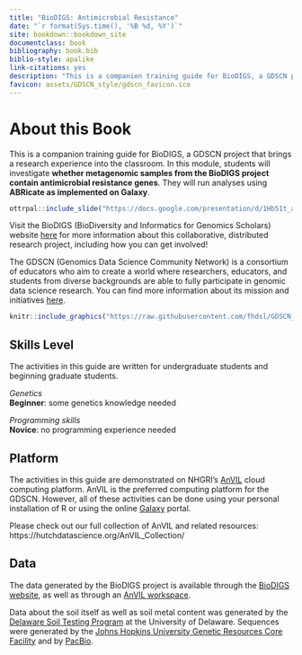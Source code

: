 ```yaml
---
title: "BioDIGS: Antimicrobial Resistance"
date: "`r format(Sys.time(), '%B %d, %Y')`"
site: bookdown::bookdown_site
documentclass: book
bibliography: book.bib
biblio-style: apalike
link-citations: yes
description: "This is a companion training guide for BioDIGS, a GDSCN project."
favicon: assets/GDSCN_style/gdscn_favicon.ico
---
```



# About this Book {-}

This is a companion training guide for BioDIGS, a GDSCN project that brings a research experience into the classroom. In this module, students will investigate **whether metagenomic samples from the BioDIGS project contain antimicrobial resistance genes**. They will run analyses using **ABRicate as implemented on Galaxy**. 

```r
ottrpal::include_slide("https://docs.google.com/presentation/d/1Hb51t_aYJtY6u97-w6F8vnP1edPActzY3uYyG6AXtlY/edit#slide=id.g2d459dad204_0_16")
```

Visit the BioDIGS (BioDiversity and Informatics for Genomics Scholars) website [here](https://biodigs.org/) for more information about this collaborative, distributed research project, including how you can get involved!

The GDSCN (Genomics Data Science Community Network) is a consortium of educators who aim to create a world where researchers, educators, and students from diverse backgrounds are able to fully participate in genomic data science research. You can find more information about its mission and initiatives [here](https://www.gdscn.org/home).

```r
knitr::include_graphics("https://raw.githubusercontent.com/fhdsl/GDSCN_BioDIGS_Book/main/assets/GDSCN_style/logo_BioDIGS_final.png")
```

## Skills Level

The activities in this guide are written for undergraduate students and beginning graduate students. 

::: {.notice}
_Genetics_  
**Beginner**: some genetics knowledge needed

_Programming skills_  
**Novice**: no programming experience needed
:::

## Platform

The activities in this guide are demonstrated on NHGRI's [AnVIL](https://anvilproject.org/) cloud computing platform. AnVIL is the preferred computing platform for the GDSCN. However, all of these activities can be done using your personal installation of R or using the online [Galaxy](usegalaxy.org) portal.

Please check out our full collection of AnVIL and related resources: https://hutchdatascience.org/AnVIL_Collection/

## Data

The data generated by the BioDIGS project is available through the [BioDIGS website](biodigs.org), as well as through an [AnVIL workspace](https://anvilproject.org).

Data about the soil itself as well as soil metal content was generated by the [Delaware Soil Testing Program](https://www.udel.edu/canr/cooperative-extension/environmental-stewardship/soil-testing/) at the University of Delaware. Sequences were generated by the [Johns Hopkins University Genetic Resources Core Facility](https://grcf.jhmi.edu/) and by [PacBio](https://www.pacb.com/).
